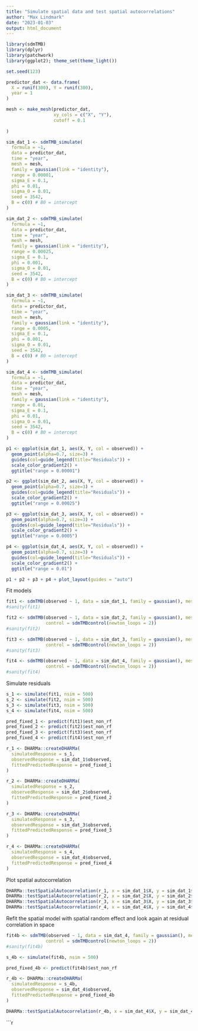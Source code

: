 ```yaml
---
title: "Simulate spatial data and test spatial autocorrelations"
author: "Max Lindmark"
date: "2023-01-03"
output: html_document
---
```


```r
library(sdmTMB)
library(dplyr)
library(patchwork)
library(ggplot2); theme_set(theme_light())
```

```r
set.seed(123)

predictor_dat <- data.frame(
  X = runif(300), Y = runif(300),
  year = 1
)

mesh <- make_mesh(predictor_dat,
                  xy_cols = c("X", "Y"),
                  cutoff = 0.1
                  
)

sim_dat_1 <- sdmTMB_simulate(
  formula = ~1,
  data = predictor_dat,
  time = "year",
  mesh = mesh,
  family = gaussian(link = "identity"),
  range = 0.00001,
  sigma_E = 0.1,
  phi = 0.01,
  sigma_O = 0.01,
  seed = 3542,
  B = c(0) # B0 = intercept
)

sim_dat_2 <- sdmTMB_simulate(
  formula = ~1,
  data = predictor_dat,
  time = "year",
  mesh = mesh,
  family = gaussian(link = "identity"),
  range = 0.00025,
  sigma_E = 0.1,
  phi = 0.001,
  sigma_O = 0.01,
  seed = 3542,
  B = c(0) # B0 = intercept
)

sim_dat_3 <- sdmTMB_simulate(
  formula = ~1,
  data = predictor_dat,
  time = "year",
  mesh = mesh,
  family = gaussian(link = "identity"),
  range = 0.0005,
  sigma_E = 0.1,
  phi = 0.001,
  sigma_O = 0.01,
  seed = 3542,
  B = c(0) # B0 = intercept
)

sim_dat_4 <- sdmTMB_simulate(
  formula = ~1,
  data = predictor_dat,
  time = "year",
  mesh = mesh,
  family = gaussian(link = "identity"),
  range = 0.01,
  sigma_E = 0.1,
  phi = 0.01,
  sigma_O = 0.01,
  seed = 3542,
  B = c(0) # B0 = intercept
)
```


```r
p1 <- ggplot(sim_dat_1, aes(X, Y, col = observed)) +
  geom_point(alpha=0.7, size=3) + 
  guides(col=guide_legend(title="Residuals")) +
  scale_color_gradient2() + 
  ggtitle("range = 0.00001")

p2 <- ggplot(sim_dat_2, aes(X, Y, col = observed)) +
  geom_point(alpha=0.7, size=3) + 
  guides(col=guide_legend(title="Residuals")) +
  scale_color_gradient2() + 
  ggtitle("range = 0.00025")

p3 <- ggplot(sim_dat_3, aes(X, Y, col = observed)) +
  geom_point(alpha=0.7, size=3) + 
  guides(col=guide_legend(title="Residuals")) +
  scale_color_gradient2() + 
  ggtitle("range = 0.0005")

p4 <- ggplot(sim_dat_4, aes(X, Y, col = observed)) +
  geom_point(alpha=0.7, size=3) + 
  guides(col=guide_legend(title="Residuals")) +
  scale_color_gradient2() + 
  ggtitle("range = 0.01")

p1 + p2 + p3 + p4 + plot_layout(guides = "auto")
```

Fit models

```r
fit1 <- sdmTMB(observed ~ 1, data = sim_dat_1, family = gaussian(), mesh = mesh, spatial = "off", spatiotemporal = "off")
#sanity(fit1)

fit2 <- sdmTMB(observed ~ 1, data = sim_dat_2, family = gaussian(), mesh = mesh, spatial = "off", spatiotemporal = "off",
               control = sdmTMBcontrol(newton_loops = 2))
#sanity(fit2)

fit3 <- sdmTMB(observed ~ 1, data = sim_dat_3, family = gaussian(), mesh = mesh, spatial = "off", spatiotemporal = "off",
               control = sdmTMBcontrol(newton_loops = 2))
#sanity(fit3)

fit4 <- sdmTMB(observed ~ 1, data = sim_dat_4, family = gaussian(), mesh = mesh, spatial = "off", spatiotemporal = "off",
               control = sdmTMBcontrol(newton_loops = 2))
#sanity(fit4)
```

Simulate residuals

```r
s_1 <- simulate(fit1, nsim = 500)
s_2 <- simulate(fit2, nsim = 500)
s_3 <- simulate(fit3, nsim = 500)
s_4 <- simulate(fit4, nsim = 500)

pred_fixed_1 <- predict(fit1)$est_non_rf
pred_fixed_2 <- predict(fit2)$est_non_rf
pred_fixed_3 <- predict(fit3)$est_non_rf
pred_fixed_4 <- predict(fit4)$est_non_rf

r_1 <- DHARMa::createDHARMa(
  simulatedResponse = s_1,
  observedResponse = sim_dat_1$observed,
  fittedPredictedResponse = pred_fixed_1
)

r_2 <- DHARMa::createDHARMa(
  simulatedResponse = s_2,
  observedResponse = sim_dat_2$observed,
  fittedPredictedResponse = pred_fixed_2
)

r_3 <- DHARMa::createDHARMa(
  simulatedResponse = s_3,
  observedResponse = sim_dat_3$observed,
  fittedPredictedResponse = pred_fixed_3
)

r_4 <- DHARMa::createDHARMa(
  simulatedResponse = s_4,
  observedResponse = sim_dat_4$observed,
  fittedPredictedResponse = pred_fixed_4
)
```

Plot spatial autocorrelation

```r
DHARMa::testSpatialAutocorrelation(r_1, x = sim_dat_1$X, y = sim_dat_1$Y)
DHARMa::testSpatialAutocorrelation(r_2, x = sim_dat_2$X, y = sim_dat_2$Y)
DHARMa::testSpatialAutocorrelation(r_3, x = sim_dat_3$X, y = sim_dat_3$Y)
DHARMa::testSpatialAutocorrelation(r_4, x = sim_dat_4$X, y = sim_dat_4$Y)
```

Refit the spatial model with spatial random effect and look again at residual correlation in space

```r

fit4b <- sdmTMB(observed ~ 1, data = sim_dat_4, family = gaussian(), mesh = mesh, spatial = "on", spatiotemporal = "off",
               control = sdmTMBcontrol(newton_loops = 2))
#sanity(fit4b)

s_4b <- simulate(fit4b, nsim = 500)

pred_fixed_4b <- predict(fit4b)$est_non_rf

r_4b <- DHARMa::createDHARMa(
  simulatedResponse = s_4b,
  observedResponse = sim_dat_4$observed,
  fittedPredictedResponse = pred_fixed_4b
)

DHARMa::testSpatialAutocorrelation(r_4b, x = sim_dat_4$X, y = sim_dat_4$Y)
```




```r
